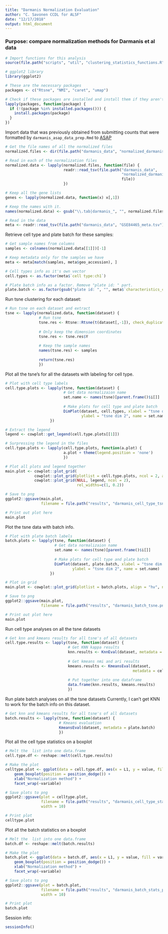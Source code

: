 ```yaml
---
title: "Darmanis Normalization Evaluation"
author: "C. Savonen CCDL for ALSF"
date: "12/17/2018"
output: html_document
---
```

### Purpose: compare normalization methods for Darmanis et al data
```r
# Import functions for this analysis
source(file.path("scripts", "util", "clustering_statistics_functions.R"))

# ggplot2 library
library(ggplot2)

# These are the necessary packages
packages <- c("Rtsne", "NMI", "caret", "umap")

# Check if these packages are installed and install them if they aren't
lapply(packages, function(package) {
  if (!(package %in% installed.packages())) {
    install.packages(package)
  }
})
```

Import data that was previously obtained from submitting counts that were formatted
by `darmanis_asap_data_prep.Rmd` to [ASAP](https://asap.epfl.ch/)
```r
# Get the file names of all the normalized files
normalized.files <- dir(file.path("darmanis_data", "normalized_darmanis"))

# Read in each of the normalization files
normalized.data <- lapply(normalized.files, function(file) {
                          readr::read_tsv(file.path("darmanis_data",
                                                    "normalized_darmanis",
                                                    file))
                          })

# Keep all the gene lists
genes <- lapply(normalized.data, function(x) x[,1])

# Keep the names with it.
names(normalized.data) <- gsub("\\.tab|darmanis_", "", normalized.files)
```

```r
# Read in the data
meta <- readr::read_tsv(file.path("darmanis_data", "GSE84465_meta.tsv"))
```

Retrieve cell type and plate batch for these samples:
```r
# Get sample names from columns
samples <- colnames(normalized.data[[1]])[-1]

# Keep metadata only for the samples we have
meta <- meta[match(samples, meta$geo_accession), ]

# Cell types info as it's own vector
cell.types <- as.factor(meta$`cell type:ch1`)

# Plate batch info as a factor. Remove "plate id: " part.
plate.batch <- as.factor(gsub("plate id: ", "", meta$`characteristics_ch1.1`))
```

Run tsne clustering for each dataset:
```r
# Run tsne on each dataset and extract
tsne <- lapply(normalized.data, function(dataset) {
               # Run tsne
               tsne.res <- Rtsne::Rtsne(t(dataset[,-1]), check_duplicates = FALSE)
               
               # Only keep the dimension coordinates
               tsne.res <- tsne.res$Y
               
               # Keep the sample names
               names(tsne.res) <- samples
                        
               return(tsne.res)
               })
```

Plot all the tsne's for all the datasets with labeling for cell type. 
```r
# Plot with cell type labels
cell.type.plots <- lapply(tsne, function(dataset) {
                          # Get data normalizaion name
                          set.name <- names(tsne)[parent.frame()$i[]]
                          
                          # Make plots for cell type and plate batch 
                          DimPlot(dataset, cell.types, xlabel = "tsne dim 1",
                                  ylabel = "tsne dim 2", name = set.name)
                    })

# Extract the legend
legend <- cowplot::get_legend(cell.type.plots[[1]])

# Surpressing the legend in the files
cell.type.plots <- lapply(cell.type.plots, function(a.plot) {
                          a.plot + theme(legend.position = 'none')
                          })

# Plot all plots and legend together
main.plot <- cowplot::plot_grid(
             cowplot::plot_grid(plotlist = cell.type.plots, ncol = 2, align='hv'),
             cowplot::plot_grid(NULL, legend, ncol = 2),
                                rel_widths=c(1, 0.2))

# Save to png
ggplot2::ggsave(main.plot, 
                filename = file.path("results", "darmanis_cell_type_tsne.png"))

# Print out plot here
main.plot
```

Plot the tsne data with batch info.
```r
# Plot with plate batch labels
batch.plots <- lapply(tsne, function(dataset) {
                      # Get data normalizaion name
                      set.name <- names(tsne)[parent.frame()$i[]]
                          
                      # Make plots for cell type and plate batch 
                      DimPlot(dataset, plate.batch, xlabel = "tsne dim 1",
                              ylabel = "tsne dim 2", name = set.name)
                    })

# Plot in grid
main.plot <- cowplot::plot_grid(plotlist = batch.plots, align = "hv", ncol = 2)

# Save to png
ggplot2::ggsave(main.plot, 
                filename = file.path("results", "darmanis_batch_tsne.png"))

# Print out plot here
main.plot
```

Run cell type analyses on all the tsne datasets
```r
# Get knn and kmeans results for all tsne's of all datasets
cell.type.results <- lapply(tsne, function(dataset) {
                            # Get KNN kappa results
                            knn.results <- KnnEval(dataset, metadata = cell.types)
                            
                            # Get kmeans nmi and ari results
                            kmeans.results <- KmeansEval(dataset,
                                                         metadata = cell.types)
                            
                            # Put together into one dataframe
                            data.frame(knn.results, kmeans.results)
                            })
```

Run plate batch analyses on all the tsne datasets
Currently, I can't get KNN to work for the batch info on this dataset. 
```r
# Get knn and kmeans results for all tsne's of all datasets
batch.results <- lapply(tsne, function(dataset) {
                        # Kmeans evaluation 
                        KmeansEval(dataset, metadata = plate.batch)
                        })
```

Plot all the cell type statistics on a boxplot
```r
# Melt the  list into one data.frame
cell.type.df <- reshape::melt(cell.type.results)

# Make the plot
celltype.plot <- ggplot(data = cell.type.df, aes(x = L1, y = value, fill = variable)) +
    geom_boxplot(position = position_dodge()) + 
    xlab("Normalization method") +
    facet_wrap(~variable)

# Save plots to png
ggplot2::ggsave(plot = celltype.plot,
                filename = file.path("results", "darmanis_cell_type_stats_plots.png"),
                width = 10)

# Print plot
celltype.plot
```

Plot all the batch statistics on a boxplot
```r
# Melt the  list into one data.frame
batch.df <- reshape::melt(batch.results)

# Make the plot
batch.plot <- ggplot(data = batch.df, aes(x = L1, y = value, fill = variable)) +
    geom_boxplot(position = position_dodge()) + 
    xlab("Normalization method") +
    facet_wrap(~variable)

# Save plots to png
ggplot2::ggsave(plot = batch.plot, 
                filename = file.path("results", "darmanis_batch_stats_plots.png"),
                width = 10)

# Print plot
batch.plot
```

Session info: 
```r
sessionInfo()
```


